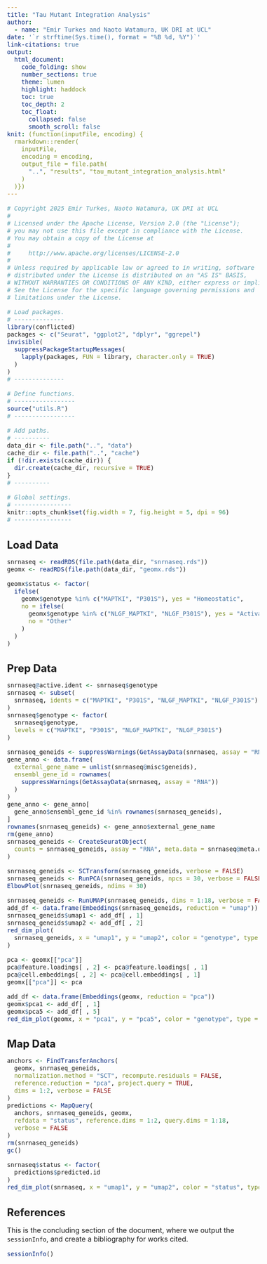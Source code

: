 ```yaml
---
title: "Tau Mutant Integration Analysis"
author:
  - name: "Emir Turkes and Naoto Watamura, UK DRI at UCL"
date: '`r strftime(Sys.time(), format = "%B %d, %Y")`'
link-citations: true
output:
  html_document:
    code_folding: show
    number_sections: true
    theme: lumen
    highlight: haddock
    toc: true
    toc_depth: 2
    toc_float:
      collapsed: false
      smooth_scroll: false
knit: (function(inputFile, encoding) {
  rmarkdown::render(
    inputFile,
    encoding = encoding,
    output_file = file.path(
      "..", "results", "tau_mutant_integration_analysis.html"
    )
  )})
---
```


<style type="text/css">
body {font-size: 16px;}
h1.title {font-size: 35px;}
h1 {font-size: 24px;}
h2 {font-size: 22px;}
.toc-content {padding-left: 0px; padding-right: 0px;}
div.tocify {width: 100%;}
.tocify-subheader .tocify-item {
  font-size: 0.95em; padding-left: 25px; text-indent: 0;
}
div.main-container {max-width: none; width: 100%;}
</style>

```r
# Copyright 2025 Emir Turkes, Naoto Watamura, UK DRI at UCL
#
# Licensed under the Apache License, Version 2.0 (the "License");
# you may not use this file except in compliance with the License.
# You may obtain a copy of the License at
#
#     http://www.apache.org/licenses/LICENSE-2.0
#
# Unless required by applicable law or agreed to in writing, software
# distributed under the License is distributed on an "AS IS" BASIS,
# WITHOUT WARRANTIES OR CONDITIONS OF ANY KIND, either express or implied.
# See the License for the specific language governing permissions and
# limitations under the License.

# Load packages.
# --------------
library(conflicted)
packages <- c("Seurat", "ggplot2", "dplyr", "ggrepel")
invisible(
  suppressPackageStartupMessages(
    lapply(packages, FUN = library, character.only = TRUE)
  )
)
# --------------

# Define functions.
# -----------------
source("utils.R")
# -----------------

# Add paths.
# ----------
data_dir <- file.path("..", "data")
cache_dir <- file.path("..", "cache")
if (!dir.exists(cache_dir)) {
  dir.create(cache_dir, recursive = TRUE)
}
# ----------

# Global settings.
# ----------------
knitr::opts_chunk$set(fig.width = 7, fig.height = 5, dpi = 96)
# ----------------
```

# Load Data

```r
snrnaseq <- readRDS(file.path(data_dir, "snrnaseq.rds"))
geomx <- readRDS(file.path(data_dir, "geomx.rds"))

geomx$status <- factor(
  ifelse(
    geomx$genotype %in% c("MAPTKI", "P301S"), yes = "Homeostatic",
    no = ifelse(
      geomx$genotype %in% c("NLGF_MAPTKI", "NLGF_P301S"), yes = "Activated",
      no = "Other"
    )
  )
)
```

# Prep Data

```r
snrnaseq@active.ident <- snrnaseq$genotype
snrnaseq <- subset(
  snrnaseq, idents = c("MAPTKI", "P301S", "NLGF_MAPTKI", "NLGF_P301S")
)
snrnaseq$genotype <- factor(
  snrnaseq$genotype,
  levels = c("MAPTKI", "P301S", "NLGF_MAPTKI", "NLGF_P301S")
)

snrnaseq_geneids <- suppressWarnings(GetAssayData(snrnaseq, assay = "RNA"))
gene_anno <- data.frame(
  external_gene_name = unlist(snrnaseq@misc$geneids),
  ensembl_gene_id = rownames(
    suppressWarnings(GetAssayData(snrnaseq, assay = "RNA"))
  )
)
gene_anno <- gene_anno[
  gene_anno$ensembl_gene_id %in% rownames(snrnaseq_geneids),
]
rownames(snrnaseq_geneids) <- gene_anno$external_gene_name
rm(gene_anno)
snrnaseq_geneids <- CreateSeuratObject(
  counts = snrnaseq_geneids, assay = "RNA", meta.data = snrnaseq@meta.data
)

snrnaseq_geneids <- SCTransform(snrnaseq_geneids, verbose = FALSE)
snrnaseq_geneids <- RunPCA(snrnaseq_geneids, npcs = 30, verbose = FALSE)
ElbowPlot(snrnaseq_geneids, ndims = 30)

snrnaseq_geneids <- RunUMAP(snrnaseq_geneids, dims = 1:18, verbose = FALSE)
add_df <- data.frame(Embeddings(snrnaseq_geneids, reduction = "umap"))
snrnaseq_geneids$umap1 <- add_df[ , 1]
snrnaseq_geneids$umap2 <- add_df[ , 2]
red_dim_plot(
  snrnaseq_geneids, x = "umap1", y = "umap2", color = "genotype", type = "cat"
)

pca <- geomx[["pca"]]
pca@feature.loadings[ , 2] <- pca@feature.loadings[ , 1]
pca@cell.embeddings[ , 2] <- pca@cell.embeddings[ , 1]
geomx[["pca"]] <- pca

add_df <- data.frame(Embeddings(geomx, reduction = "pca"))
geomx$pca1 <- add_df[ , 1]
geomx$pca5 <- add_df[ , 5]
red_dim_plot(geomx, x = "pca1", y = "pca5", color = "genotype", type = "cat")
```

# Map Data

```r
anchors <- FindTransferAnchors(
  geomx, snrnaseq_geneids,
  normalization.method = "SCT", recompute.residuals = FALSE,
  reference.reduction = "pca", project.query = TRUE,
  dims = 1:2, verbose = FALSE
)
predictions <- MapQuery(
  anchors, snrnaseq_geneids, geomx,
  refdata = "status", reference.dims = 1:2, query.dims = 1:18,
  verbose = FALSE
)
rm(snrnaseq_geneids)
gc()

snrnaseq$status <- factor(
  predictions$predicted.id
)
red_dim_plot(snrnaseq, x = "umap1", y = "umap2", color = "status", type = "cat")
```

# References

This is the concluding section of the document, where we output the `sessionInfo`, and create a bibliography for works cited.

```r
sessionInfo()
```
